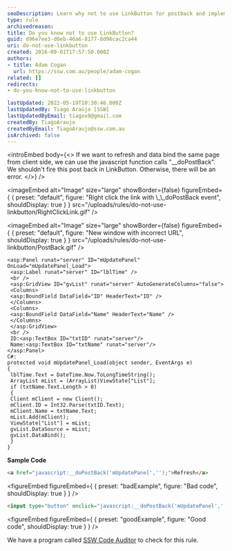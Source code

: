 ```yaml
---
seoDescription: Learn why not to use LinkButton for postback and implement correctly in ASP.NET
type: rule
archivedreason:
title: Do you know not to use LinkButton?
guid: d96e7ee3-d0eb-46a6-8177-8d96cac2ca44
uri: do-not-use-linkbutton
created: 2016-09-01T17:57:50.000Z
authors:
- title: Adam Cogan
  url: https://ssw.com.au/people/adam-cogan
related: []
redirects:
- do-you-know-not-to-use-linkbutton

lastUpdated: 2022-05-19T10:30:46.000Z
lastUpdatedBy: Tiago Araújo [SSW]
lastUpdatedByEmail: tiagov8@gmail.com
createdBy: TiagoAraujo
createdByEmail: TiagoAraujo@ssw.com.au
isArchived: false
---
```


<introEmbed
  body={<>
If we want to refresh and data bind the same page from client side, we can use the javascript function calls "\_\_doPostBack". We shouldn't fire this post back in LinkButton. Otherwise, there will be an error.
  </>}
/>

<imageEmbed
  alt="Image"
  size="large"
  showBorder={false}
  figureEmbed={ {
    preset: "default",
    figure: "Right click the link with \\_\\_doPostBack event",
    shouldDisplay: true
  } }
  src="/uploads/rules/do-not-use-linkbutton/RightClickLink.gif"
/>



<imageEmbed
  alt="Image"
  size="large"
  showBorder={false}
  figureEmbed={ {
    preset: "default",
    figure: "New window with incorrect URL",
    shouldDisplay: true
  } }
  src="/uploads/rules/do-not-use-linkbutton/PostBack.gif"
/>


``` aspnet
<asp:Panel runat="server" ID="mUpdatePanel" OnLoad="mUpdatePanel_Load">
 <asp:Label runat="server" ID="lblTime" />
 <br />
 <asp:GridView ID="gvList" runat="server" AutoGenerateColumns="false">
 <Columns>
 <asp:BoundField DataField="ID" HeaderText="ID" />
 </Columns>
 <Columns>
 <asp:BoundField DataField="Name" HeaderText="Name" />
 </Columns>
 </asp:GridView>
 <br />
 ID:<asp:TextBox ID="txtID" runat="server"/>
 Name:<asp:TextBox ID="txtName" runat="server"/>
</asp:Panel>
C#:
protected void mUpdatePanel_Load(object sender, EventArgs e)
{
 lblTime.Text = DateTime.Now.ToLongTimeString();
 ArrayList mList = (ArrayList)ViewState["List"];
 if (txtName.Text.Length > 0)
 {
 Client mClient = new Client();
 mClient.ID = Int32.Parse(txtID.Text);
 mClient.Name = txtName.Text;
 mList.Add(mClient);
 ViewState["List"] = mList;
 gvList.DataSource = mList;
 gvList.DataBind();
 }
}
```

**Sample Code**

``` html
<a href="javascript:__doPostBack('mUpdatePanel','');">Refresh</a>
```
<figureEmbed figureEmbed={ {
  preset: "badExample",
  figure: "Bad code",
  shouldDisplay: true
} } />


``` html
<input type="button" onclick="javascript:__doPostBack('mUpdatePanel','');" value="Refresh" />
```
<figureEmbed figureEmbed={ {
  preset: "goodExample",
  figure: "Good code",
  shouldDisplay: true
} } />


We have a program called [SSW Code Auditor](https://www.ssw.com.au/ssw/CodeAuditor/) to check for this rule.
